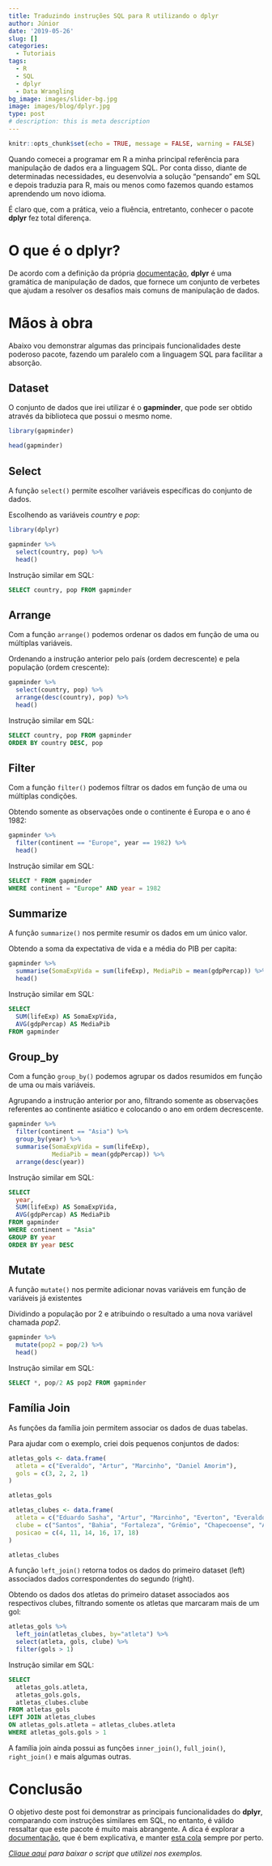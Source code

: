```yaml
---
title: Traduzindo instruções SQL para R utilizando o dplyr
author: Júnior
date: '2019-05-26'
slug: []
categories:
  - Tutoriais
tags:
  - R
  - SQL
  - dplyr
  - Data Wrangling
bg_image: images/slider-bg.jpg
image: images/blog/dplyr.jpg
type: post
# description: this is meta description
---
```


```r
knitr::opts_chunk$set(echo = TRUE, message = FALSE, warning = FALSE)
```

Quando comecei a programar em R a minha principal referência para manipulação de dados era a linguagem SQL. Por conta disso, diante de determinadas necessidades, eu desenvolvia a solução "pensando" em SQL e depois traduzia para R, mais ou menos como fazemos quando estamos aprendendo um novo idioma.

É claro que, com a prática, veio a fluência, entretanto, conhecer o pacote **dplyr** fez total diferença.

# O que é o dplyr?

De acordo com a definição da própria [documentação](https://dplyr.tidyverse.org/), **dplyr** é uma gramática de manipulação de dados, que fornece um conjunto de verbetes que ajudam a resolver os desafios mais comuns de manipulação de dados.

# Mãos à obra

Abaixo vou demonstrar algumas das principais funcionalidades deste poderoso pacote, fazendo um paralelo com a linguagem SQL para facilitar a absorção.

## Dataset

O conjunto de dados que irei utilizar é o **gapminder**, que pode ser obtido através da biblioteca que possui o mesmo nome.

```r
library(gapminder)
```

```r
head(gapminder)
```

## Select

A função <code>select()</code> permite escolher variáveis específicas do conjunto de dados.

Escolhendo as variáveis *country* e *pop*:
```r
library(dplyr)
```

```r
gapminder %>%
  select(country, pop) %>%
  head()
```

Instrução similar em SQL:

```sql
SELECT country, pop FROM gapminder
```

## Arrange

Com a função <code>arrange()</code> podemos ordenar os dados em função de uma ou múltiplas variáveis.

Ordenando a instrução anterior pelo país (ordem decrescente) e pela população (ordem crescente):

```r
gapminder %>%
  select(country, pop) %>%
  arrange(desc(country), pop) %>%
  head()
```

Instrução similar em SQL:

```sql
SELECT country, pop FROM gapminder
ORDER BY country DESC, pop
```

## Filter

Com a função <code>filter()</code> podemos filtrar os dados em função de uma ou múltiplas condições.

Obtendo somente as observações onde o continente é Europa e o ano é 1982:

```r
gapminder %>%
  filter(continent == "Europe", year == 1982) %>%
  head()
```

Instrução similar em SQL:

```sql
SELECT * FROM gapminder 
WHERE continent = "Europe" AND year = 1982
```

## Summarize

A função <code>summarize()</code> nos permite resumir os dados em um único valor.

Obtendo a soma da expectativa de vida e a média do PIB per capita:
```r
gapminder %>%
  summarise(SomaExpVida = sum(lifeExp), MediaPib = mean(gdpPercap)) %>%
  head()
```

Instrução similar em SQL:

```sql
SELECT 
  SUM(lifeExp) AS SomaExpVida, 
  AVG(gdpPercap) AS MediaPib 
FROM gapminder
```

## Group_by

Com a função <code>group_by()</code> podemos agrupar os dados resumidos em função de uma ou mais variáveis.

Agrupando a instrução anterior por ano, filtrando somente as observações referentes ao continente asiático e colocando o ano em ordem decrescente.
```r
gapminder %>%
  filter(continent == "Asia") %>%
  group_by(year) %>%
  summarise(SomaExpVida = sum(lifeExp), 
            MediaPib = mean(gdpPercap)) %>%
  arrange(desc(year))
```

Instrução similar em SQL:

```sql
SELECT 
  year,
  SUM(lifeExp) AS SomaExpVida, 
  AVG(gdpPercap) AS MediaPib 
FROM gapminder
WHERE continent = "Asia"
GROUP BY year
ORDER BY year DESC
```

## Mutate

A função <code>mutate()</code> nos permite adicionar novas variáveis em função de variáveis já existentes

Dividindo a população por 2 e atribuindo o resultado a uma nova variável chamada *pop2*.

```r
gapminder %>%
  mutate(pop2 = pop/2) %>%
  head()
```

Instrução similar em SQL:

```sql
SELECT *, pop/2 AS pop2 FROM gapminder
```

## Família Join

As funções da família join permitem associar os dados de duas tabelas.

Para ajudar com o exemplo, criei dois pequenos conjuntos de dados:

```r
atletas_gols <- data.frame(
  atleta = c("Everaldo", "Artur", "Marcinho", "Daniel Amorim"),
  gols = c(3, 2, 2, 1)
)

atletas_gols
```

```r
atletas_clubes <- data.frame(
  atleta = c("Eduardo Sasha", "Artur", "Marcinho", "Everton", "Everaldo", "Daniel Amorim"),
  clube = c("Santos", "Bahia", "Fortaleza", "Grêmio", "Chapecoense", "Avaí"),
  posicao = c(4, 11, 14, 16, 17, 18)
)

atletas_clubes
```

A função <code>left_join()</code> retorna todos os dados do primeiro dataset (left) associados dados correspondentes do segundo (right).

Obtendo os dados dos atletas do primeiro dataset associados aos respectivos clubes, filtrando somente os atletas que marcaram mais de um gol:

```r
atletas_gols %>%
  left_join(atletas_clubes, by="atleta") %>%
  select(atleta, gols, clube) %>%
  filter(gols > 1) 
```

Instrução similar em SQL:

```sql
SELECT 
  atletas_gols.atleta,
  atletas_gols.gols,
  atletas_clubes.clube
FROM atletas_gols
LEFT JOIN atletas_clubes
ON atletas_gols.atleta = atletas_clubes.atleta
WHERE atletas_gols.gols > 1
```

A família join ainda possui as funções <code>inner_join()</code>, <code>full_join()</code>, <code>right_join()</code> e mais algumas outras.

# Conclusão

O objetivo deste post foi demonstrar as principais funcionalidades do **dplyr**, comparando com instruções similares em SQL, no entanto, é válido ressaltar que este pacote é muito mais abrangente. A dica é explorar a [documentação](https://dplyr.tidyverse.org/), que é bem explicativa, e manter [esta cola](https://github.com/rstudio/cheatsheets/blob/master/data-transformation.pdf) sempre por perto.

*[Clique aqui](https://drive.google.com/drive/folders/1PfdfAmo4KddcKjrNoUffDo4Nor5dtk1T?usp=sharing) para baixar o script que utilizei nos exemplos.*
